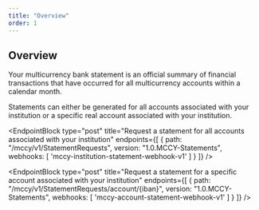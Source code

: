 ```yaml
---
title: "Overview"
order: 1
---
```



## Overview

Your multicurrency bank statement is an official summary of financial transactions that have occurred for all multicurrency accounts within a calendar month.

Statements can either be generated for all accounts associated with your institution or a specific real account associated with your institution.

<EndpointBlock
  type="post"
  title="Request a statement for all accounts associated with your institution"
  endpoints={[
    {
      path: "/mccy/v1/StatementRequests",
      version: "1.0.MCCY-Statements",
      webhooks: [
        'mccy-institution-statement-webhook-v1'
      ]
    }
  ]}
/>

<EndpointBlock
  type="post"
  title="Request a statement for a specific account associated with your institution"
  endpoints={[
    {
      path: "/mccy/v1/StatementRequests/account/{iban}",
      version: "1.0.MCCY-Statements",
      webhooks: [
        'mccy-account-statement-webhook-v1'
      ]
    }
  ]}
/>

